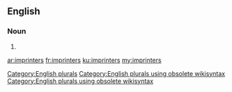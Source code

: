 ==English==

===Noun===
{{head|en}}

# {{plural of|imprinter}}

[[Category:English plurals]][[Category:English plurals using obsolete wikisyntax]][[Category:English plurals using obsolete wikisyntax]]

[[ar:imprinters]]
[[fr:imprinters]]
[[ku:imprinters]]
[[my:imprinters]]